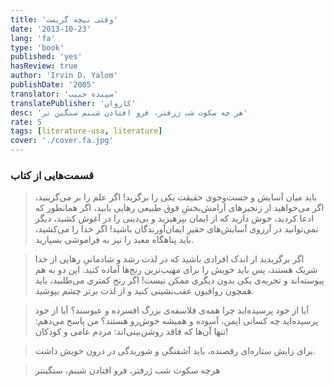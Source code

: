 ```yaml
---
title: 'وقتی نیچه گریست'
date: '2013-10-23'
lang: 'fa'
type: 'book'
published: 'yes'
hasReview: true
author: 'Irvin D. Yalom'
publishDate: '2005'
translator: 'سپیده حبیب'
translatePublisher: 'کاروان'
desc: 'هر چه سکوت شب ژرفتر، فرو افتادن شبنم سنگین تر'
rate: 5
tags: [literature-usa, literature]
cover: './cover.fa.jpg'
---
```


### قسمت‌هایی از کتاب

> باید میان آسایش و جست‌وجوی حقیقت یکی را برگزید! اگر علم را بر می‌گزینید، اگر می‌خواهید از زنجیرهای آرامش‌بخشِ فوق طبیعی رهایی یابید، اگر همانطور که ادعا کردید، خوش دارید که از ایمان بپرهیزید و بی‌دینی را در آغوش کشید، دیگر نمی‌توانید در آرزوی آسایش‌های حقیرِ ایمان‌آورندگان باشید! اگر خدا را می‌کشید، باید پناهگاه معبد را نیز به فراموشی بسپارید.
<!-- <cite></cite>  -->

> اگر برگزیدید از اندک افرادی باشید که در لذت رشد و شادمانیِ رهایی از خدا شریک هستند، پس باید خویش را برای مهیب‌ترین رنج‌ها آماده کنید. این دو به هم پیوسته‌اند و تجربه‌ی یکی بدون دیگری ممکن نیست! اگر رنج کمتری می‌طلبید، باید همچون رواقیون عقب‌نشینی کنید و از لذت برتر چشم بپوشید.
<!-- <cite></cite> -->

> آیا از خود پرسیده‌اید چرا همه‌ی فلاسفه‌ی بزرگ افسرده و عبوسند؟ آیا از خود پرسیده‌اید چه کسانی ایمن، آسوده و همیشه خوش‌رو هستند؟ من پاسخ می‌دهم: تنها آن‌ها که فاقد روشن‌بینی‌اند: مردم عامی و کودکان!
<!-- <cite></cite> -->

> برای زایش ستاره‌ای رقصنده، باید آشفتگی و شوریدگی در درون خویش داشت.
<!-- <cite></cite> -->

> هرچه سکوت شب ژرفتر، فرو افتادن شبنم، سنگینتر
<!-- <cite></cite> -->
